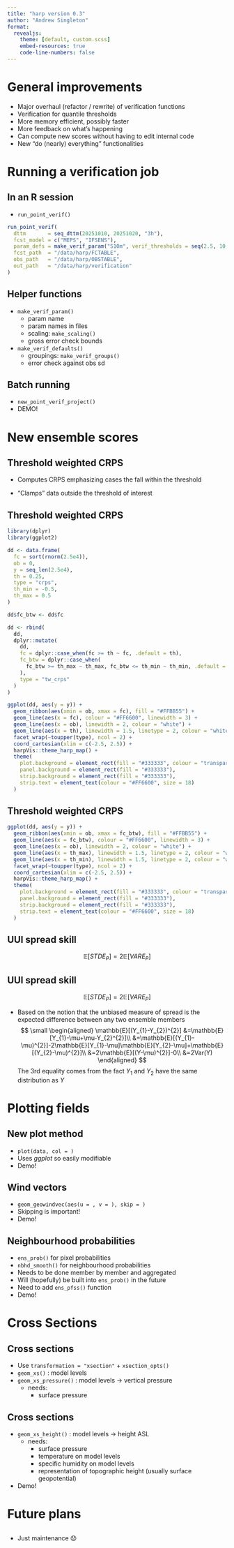 ```yaml
---
title: "harp version 0.3"
author: "Andrew Singleton"
format: 
  revealjs:
    theme: [default, custom.scss]
    embed-resources: true
    code-line-numbers: false
---
```


# General improvements

-   Major overhaul (refactor / rewrite) of verification functions
-   Verification for quantile thresholds
-   More memory efficient, possibly faster
-   More feedback on what's happening
-   Can compute new scores without having to edit internal code
-   New "do (nearly) everything" functionalities

# Running a verification job

## In an R session

-   `run_point_verif()`

```r
run_point_verif(
  dttm       = seq_dttm(20251010, 20251020, "3h"),
  fcst_model = c("MEPS", "IFSENS"),
  param_defs = make_verif_param("S10m", verif_thresholds = seq(2.5, 10, 2.5)
  fcst_path  = "/data/harp/FCTABLE",
  obs_path   = "/data/harp/OBSTABLE",
  out_path   = "/data/harp/verification"
)
```

## Helper functions

-   `make_verif_param()`
    -   param name
    -   param names in files
    -   scaling: `make_scaling()`
    -   gross error check bounds
-   `make_verif_defaults()`
    -   groupings: `make_verif_groups()`
    -   error check against obs sd

## Batch running

-   `new_point_verif_project()`
-   DEMO!

# New ensemble scores

## Threshold weighted CRPS

-   Computes CRPS emphasizing cases the fall within the threshold

-   "Clamps" data outside the threshold of interest

## Threshold weighted CRPS

```r
library(dplyr)
library(ggplot2)

dd <- data.frame(
  fc = sort(rnorm(2.5e4)),
  ob = 0,
  y = seq_len(2.5e4),
  th = 0.25,
  type = "crps",
  th_min = -0.5, 
  th_max = 0.5
)

dd$fc_btw <- dd$fc

dd <- rbind(
  dd, 
  dplyr::mutate(
    dd, 
    fc = dplyr::case_when(fc >= th ~ fc, .default = th),
    fc_btw = dplyr::case_when(
      fc_btw >= th_max ~ th_max, fc_btw <= th_min ~ th_min, .default = fc_btw
    ),
    type = "tw_crps"
  )
)

ggplot(dd, aes(y = y)) + 
  geom_ribbon(aes(xmin = ob, xmax = fc), fill = "#FFBB55") +
  geom_line(aes(x = fc), colour = "#FF6600", linewidth = 3) + 
  geom_line(aes(x = ob), linewidth = 2, colour = "white") + 
  geom_line(aes(x = th), linewidth = 1.5, linetype = 2, colour = "white") + 
  facet_wrap(~toupper(type), ncol = 2) + 
  coord_cartesian(xlim = c(-2.5, 2.5)) + 
  harpVis::theme_harp_map() + 
  theme(
    plot.background = element_rect(fill = "#333333", colour = "transparent"), 
    panel.background = element_rect(fill = "#333333"),
    strip.background = element_rect(fill = "#333333"),
    strip.text = element_text(colour = "#FF6600", size = 18)
  )

```

## Threshold weighted CRPS

```r
ggplot(dd, aes(y = y)) + 
  geom_ribbon(aes(xmin = ob, xmax = fc_btw), fill = "#FFBB55") +
  geom_line(aes(x = fc_btw), colour = "#FF6600", linewidth = 3) + 
  geom_line(aes(x = ob), linewidth = 2, colour = "white") + 
  geom_line(aes(x = th_max), linewidth = 1.5, linetype = 2, colour = "white") + 
  geom_line(aes(x = th_min), linewidth = 1.5, linetype = 2, colour = "white") + 
  facet_wrap(~toupper(type), ncol = 2) + 
  coord_cartesian(xlim = c(-2.5, 2.5)) + 
  harpVis::theme_harp_map() + 
  theme(
    plot.background = element_rect(fill = "#333333", colour = "transparent"), 
    panel.background = element_rect(fill = "#333333"),
    strip.background = element_rect(fill = "#333333"),
    strip.text = element_text(colour = "#FF6600", size = 18)
  )


```

## UUI spread skill

$$\mathbb{E}[STDE_{P}] = 2\mathbb{E}[VARE_{P}]$$

## UUI spread skill

$$\mathbb{E}[STDE_{P}] = 2\mathbb{E}[VARE_{P}]$$

-   Based on the notion that the unbiased measure of spread is the expected difference between any two ensemble members $$
    \small
    \begin{aligned}
    \mathbb{E}[(Y_{1}-Y_{2})^{2}]
    &=\mathbb{E}[Y_{1}-\mu+\mu-Y_{2}^{2}]\\
    &=\mathbb{E}[(Y_{1}-\mu)^{2}]-2\mathbb{E}[Y_{1}-\mu]\mathbb{E}[Y_{2}-\mu]+\mathbb{E}[(Y_{2}-\mu)^{2}]\\
    &=2\mathbb{E}[(Y-\mu)^{2}]-0\\
    &=2Var(Y)
    \end{aligned}
    $$ The 3rd equality comes from the fact $Y_{1}$ and $Y_{2}$ have the same distribution as $Y$

# Plotting fields

## New plot method

-   `plot(data, col = )`
-   Uses *ggplot* so easily modifiable
-   Demo!

## Wind vectors

-   `geom_geowindvec(aes(u = , v = ), skip = )`
-   Skipping is important!
-   Demo!

## Neighbourhood probabilities

-   `ens_prob()` for pixel probabilities
-   `nbhd_smooth()` for neighbourhood probabilities
-   Needs to be done member by member and aggregated
-   Will (hopefully) be built into `ens_prob()` in the future
-   Need to add `ens_pfss()` function
-   Demo!

# Cross Sections

## Cross sections

-   Use `transformation = "xsection"` + `xsection_opts()`
-   `geom_xs()` : model levels
-   `geom_xs_pressure()` : model levels -\> vertical pressure
    -   needs:
        -   surface pressure

## Cross sections

-   `geom_xs_height()` : model levels -\> height ASL
    -   needs:
        -   surface pressure
        -   temperature on model levels
        -   specific humidity on model levels
        -   representation of topographic height (usually surface geopotential)
-   Demo!

# Future plans

## 

-   Just maintenance 😞
